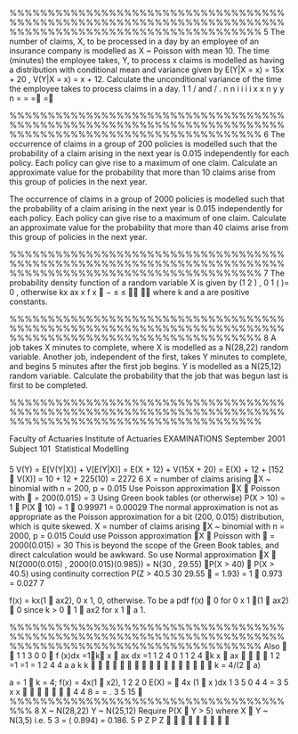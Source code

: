 
%%%%%%%%%%%%%%%%%%%%%%%%%%%%%%%%%%%%%%%%%%%%%%%%%%%%%%%%%%%%%%%%%%%%%%%%%%%%%%%%%%%%%%%%%%%%%%%%%%%%%%%%%
5 The number of claims, X, to be processed in a day by an employee of an insurance company is modelled as X ~ Poisson with mean 10. The time (minutes) the
employee takes, Y, to process x claims is modelled as having a distribution with conditional mean and variance given by
E(Y|X = x) = 15x + 20 , V(Y|X = x) = x + 12.
Calculate the unconditional variance of the time the employee takes to process
claims in a day. 
1 1
/ and / .
n n
i i
i i
x x n y y n
= =
= =

%%%%%%%%%%%%%%%%%%%%%%%%%%%%%%%%%%%%%%%%%%%%%%%%%%%%%%%%%%%%%%%%%%%%%%%%%%%%%%%%%%%%%%%%%%%%%%%%%%%%%%%%%
6 \item The occurrence of claims in a group of 200 policies is modelled such that
the probability of a claim arising in the next year is 0.015 independently for each policy. Each policy can give rise to a maximum of one claim.
Calculate an approximate value for the probability that more than 10 claims arise from this group of policies in the next year. 
\item The occurrence of claims in a group of 2000 policies is modelled such that
the probability of a claim arising in the next year is 0.015 independently for each policy. Each policy can give rise to a maximum of one claim. Calculate an approximate value for the probability that more than 40
claims arise from this group of policies in the next year. 

%%%%%%%%%%%%%%%%%%%%%%%%%%%%%%%%%%%%%%%%%%%%%%%%%%%%%%%%%%%%%%%%%%%%%%%%%%%%%%%%%%%%%%%%%%%%%%%%%%%%%%%%%
7 The probability density function of a random variable X is given by
(1 2 ) , 0 1
( )=
0 , otherwise
kx ax x
f x
 − ≤ ≤ 

where k and a are positive constants.
\begin{enumerate}
\item Show that a ≤ 1, and determine the value of k in terms of a. 
\item For the case a = 1, determine the mean of X. 
\end{enumerate}

%%%%%%%%%%%%%%%%%%%%%%%%%%%%%%%%%%%%%%%%%%%%%%%%%%%%%%%%%%%%%%%%%%%%%%%%%%%%%%%%%%%%%%%%%%%%%%%%%%%%%%%%%
8 A job takes X minutes to complete, where X is modelled as a N(28,22) random
variable. Another job, independent of the first, takes Y minutes to complete, and begins 5 minutes after the first job begins. Y is modelled as a N(25,12) random
variable.
Calculate the probability that the job that was begun last is first to be completed.


%%%%%%%%%%%%%%%%%%%%%%%%%%%%%%%%%%%%%%%%%%%%%%%%%%%%%%%%%%%%%%%%%%%%%%%%%%%%%%%%%%%%%%%%%%%%%%%%%%%%%%%%%

Faculty of Actuaries Institute of Actuaries
EXAMINATIONS
September 2001
Subject 101  Statistical Modelling

5 V(Y) = E[V(Y|X)] + V[E(Y|X)]
= E(X + 12) + V(15X + 20)
= E(X) + 12 + [152  V(X)]
= 10 + 12 + 225(10) = 2272
6 \item X = number of claims arising
X ~ binomial with n = 200, p = 0.015
Use Poisson approximation
X  Poisson with  = 200(0.015) = 3
Using Green book tables (or otherwise)
P(X > 10) = 1  P(X  10) = 1  0.99971 = 0.00029
The normal approximation is not as appropriate as the Poisson
approximation for a bit (200, 0.015) distribution, which is quite skewed.
\item X = number of claims arising X ~ binomial with n = 2000, p = 0.015
Could use Poisson approximation X  Poisson with  = 2000(0.015) = 30
This is beyond the scope of the Green Book tables, and direct calculation
would be awkward. So use Normal approximation
X  N(2000(0.015) , 2000(0.015)(0.985)) = N(30 , 29.55)
P(X > 40)  P(X > 40.5) using continuity correction
	 P(Z >
40.5 30
29.55
 = 1.93) = 1  0.973 = 0.027
7 \item
f(x) = kx(1  ax2), 0 
 x 
 1,
0, otherwise.
To be a pdf f(x)  0 for 0 
 x 
 1  (1  ax2)  0 since k > 0
 1  ax2 for x 
 1  a 
 1.

%%%%%%%%%%%%%%%%%%%%%%%%%%%%%%%%%%%%%%%%%%%%%%%%%%%%%%%%%%%%%%%%%%%%%%%%%%%%%%%%%%%%%%%%%%%%%%%%%%%%%%%%%
Also  
1 1 3
0 0
 f (x)dx =1k x  ax dx =1
1
2 4
0
1 1
2 4
k x  ax  
 
1 2
=1 =1 = 1
2 4 4
a a
k k
    
      
   
 k = 4/(2  a)
\item a = 1  k = 4; f(x) = 4x(1  x2),
1 2 2
0
E(X) =  4x (1  x )dx
1
3 5
0
4 4
=
3 5
x x
 
  
 
4 4 8
= = .
3 5 15 
%%%%%%%%%%%%%%%%%%%%%%%%%%%%%%%%%%%%%%%
8 X ~ N(28,22) Y ~ N(25,12)
Require P(X  Y > 5)
where X  Y ~ N(3,5)
i.e.
5 3
= ( 0.894) = 0.186.
5
P Z P Z
  
   
 
